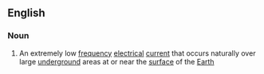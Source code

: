 ==English==

===Noun===
{{wikipedia}}
{{en-noun}}

# An extremely low [[frequency]] [[electrical]] [[current]] that occurs naturally over large [[underground]] areas at or near the [[surface]] of the [[Earth]]